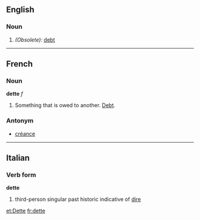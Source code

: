 ==English==
===Noun===
#''(Obsolete):'' [[debt]]
----
==French==
===Noun===
'''dette''' ''f''

#Something that is owed to another.  [[Debt]].

===Antonym===
*[[créance]]
----
==Italian==
===Verb form===
'''dette'''

#third-person singular past historic indicative of [[dire]]

[[et:Dette]]
[[fr:dette]]
